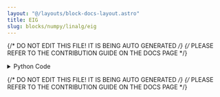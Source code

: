 ```yaml
---
layout: "@/layouts/block-docs-layout.astro"
title: EIG
slug: blocks/numpy/linalg/eig
---
```


{/* DO NOT EDIT THIS FILE! IT IS BEING AUTO GENERATED */}
{/* PLEASE REFER TO THE CONTRIBUTION GUIDE ON THE DOCS PAGE */}


<PythonDocsDisplay docstring={docstring} />
<details>
<summary>Python Code</summary>

```python
from flojoy import flojoy, Matrix, Scalar
import numpy as np
from collections import namedtuple
from typing import Literal

import numpy.linalg


@flojoy
def EIG(
    default: Matrix,
    select_return: Literal["w", "v"] = "w",
) -> Matrix | Scalar:
    """The EIG node is based on a numpy or scipy function.

    The description of that function is as follows:

        Compute the eigenvalues and right eigenvectors of a square array.

    Parameters
    ----------
    select_return : 'w', 'v'
        Select the desired object to return.
        See the respective function docs for descriptors.
    a : (..., M, M) array
        Matrices for which the eigenvalues and right eigenvectors will be computed.

    Returns
    -------
    DataContainer
        type 'ordered pair', 'scalar', or 'matrix'
    """

    result = numpy.linalg.eig(
        a=default.m,
    )

    return_list = ["w", "v"]
    if isinstance(result, tuple):
        res_dict = {}
        num = min(len(result), len(return_list))
        for i in range(num):
            res_dict[return_list[i]] = result[i]
        result = res_dict[select_return]
    else:
        result = result._asdict()
        result = result[select_return]

    if isinstance(result, np.ndarray):
        result = Matrix(m=result)
    else:
        assert isinstance(
            result, np.number | float | int
        ), f"Expected np.number, float or int for result, got {type(result)}"
        result = Scalar(c=float(result))

    return result

```

[Find this Flojoy Block on GitHub](https://github.com/flojoy-ai/blocks/blob/main/blocks/NUMPY/LINALG/EIG/EIG.py)

</details>

{/* DO NOT EDIT THIS FILE! IT IS BEING AUTO GENERATED */}
{/* PLEASE REFER TO THE CONTRIBUTION GUIDE ON THE DOCS PAGE */}
